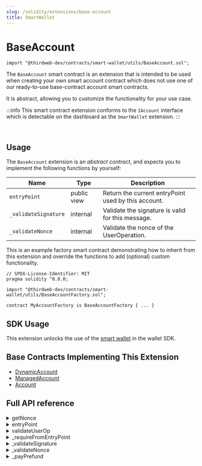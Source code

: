```yaml
---
slug: /solidity/extensions/base-account
title: SmartWallet
---
```



# BaseAccount

```solidity
import "@thirdweb-dev/contracts/smart-wallet/utils/BaseAccount.sol";
```

The `BaseAccount` smart contract is an extension that is intended to be used when creating your own smart account contract
which does not use one of our ready-to-use base-contract account smart contracts.

It is abstract, allowing you to customize the functionality for your use case.

:::info
This smart contract extension conforms to the `IAccount` interface which is detectable on the dashboard as the `SmartWallet` extension.
:::

<br />

<ViewContractCodeButton
  link="https://github.com/thirdweb-dev/contracts/blob/main/contracts/prebuilts/account/utils/BaseAccount.sol"
  name="BaseAccount"
/>

## Usage

The `BaseAccount` extension is an _abstract contract_, and expects you to implement the following functions by yourself:

| Name                 | Type        | Description                                         |
| -------------------- | ----------- | --------------------------------------------------- |
| `entryPoint`         | public view | Return the current entryPoint used by this account. |
| `_validateSignature` | internal    | Validate the signature is valid for this message.   |
| `_validateNonce`     | internal    | Validate the nonce of the UserOperation.            |

This is an example factory smart contract demonstrating how to inherit from this extension and override the functions to add (optional) custom functionality.

```solidity
// SPDX-License-Identifier: MIT
pragma solidity ^0.8.0;

import "@thirdweb-dev/contracts/smart-wallet/utils/BaseAccountFactory.sol";

contract MyAccountFactory is BaseAccountFactory { ... }
```

## SDK Usage

This extension unlocks the use of the [smart wallet](wallet/smart-wallet) in the wallet SDK.

## Base Contracts Implementing This Extension

- [DynamicAccount](/solidity/base-contracts/dynamic-account)
- [ManagedAccount](/solidity/base-contracts/managed-account)
- [Account](/solidity/base-contracts/account)

## Full API reference

<details>
<summary>getNonce</summary>
<div>

This method returns the next sequential nonce.

```solidity
function getNonce() public view virtual returns (uint256) {
    return entryPoint().getNonce(address(this), 0);
}
```

</div>
</details>

<details>
<summary>entryPoint</summary>
<div>

Subclass should return the current entryPoint used by this account.

```solidity
function entryPoint() public view virtual returns (IEntryPoint);
```

</div>
</details>

<details>
<summary>validateUserOp</summary>
<div>

Validate user's signature and nonce.

Subclass doesn't need to override this method. Instead, it should override the specific internal validation methods.

```solidity
function validateUserOp(
    UserOperation calldata userOp,
    bytes32 userOpHash,
    uint256 missingAccountFunds
) external virtual override returns (uint256 validationData) {
    _requireFromEntryPoint();
    validationData = _validateSignature(userOp, userOpHash);
    _validateNonce(userOp.nonce);
    _payPrefund(missingAccountFunds);
}
```

</div>
</details>

<details>
<summary>_requireFromEntryPoint</summary>
<div>

Ensure the request comes from the known entrypoint.

```solidity
function _requireFromEntryPoint() internal view virtual {
    require(msg.sender == address(entryPoint()), "account: not from EntryPoint");
}
```

</div>
</details>

<details>
<summary>_validateSignature</summary>
<div>

Validate the signature is valid for this message.

```solidity
function _validateSignature(UserOperation calldata userOp, bytes32 userOpHash)
    internal
    virtual
    returns (uint256 validationData);
```

#### userOp

Validate the userOp.signature field

#### userOpHash

the hash of the request, to check the signature against (also hashes the entrypoint and chain id)

### Return value

signature and time-range of this operation:

- `sigAuthorizer` - 0 for valid signature, 1 to mark signature failure, otherwise, an address of an "authorizer" contract.
- `validUntil` - last timestamp this operation is valid. 0 for "indefinite"
- `validAfter` - first timestamp this operation is valid.

</div>
</details>

<details>
<summary>_validateNonce</summary>
<div>

Validate the nonce of the UserOperation.
To limit the nonce to use sequenced UserOps only (no "out of order" UserOps):

- `require(nonce < type(uint64).max)`

For a hypothetical account that _requires_ the nonce to be out-of-order:

- `require(nonce & type(uint64).max == 0)`

The actual nonce uniqueness is managed by the EntryPoint, and thus no other action is needed by the account itself.

```solidity
function _validateNonce(uint256 nonce) internal view virtual {}
```

#### nonce

`uint256` representing the nonce to validate.

</div>
</details>

<details>
<summary>_payPrefund</summary>
<div>

Sends to the entrypoint (msg.sender) the missing funds for this transaction.
Subclass MAY override this method for better funds management

For example, send to the entryPoint more than the minimum required, so that in future transactions it will not be required to send again.

```solidity
function _payPrefund(uint256 missingAccountFunds) internal virtual {
    if (missingAccountFunds != 0) {
        (bool success, ) = payable(msg.sender).call{ value: missingAccountFunds, gas: type(uint256).max }("");
        (success);
        //ignore failure (its EntryPoint's job to verify, not account.)
    }
}
```

#### missingAccountFunds

The minimum value this method should send the entrypoint.
This value MAY be zero, in case there is enough deposit, or the userOp has a paymaster.

</div>
</details>
